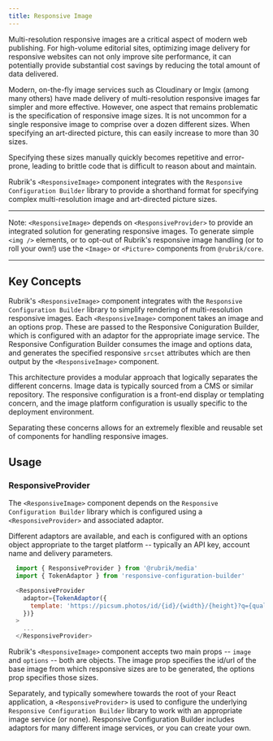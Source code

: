 ```yaml
---
title: Responsive Image
---
```





<lede>
</lede>

Multi-resolution responsive images are a critical aspect of modern web publishing. For high-volume editorial sites, optimizing image delivery for responsive websites can not only improve site performance, it can potentially provide substantial cost savings by reducing the total amount of data delivered.

Modern, on-the-fly image services such as Cloudinary or Imgix (among many others) have made delivery of multi-resolution responsive images far simpler and more effective. However, one aspect that remains problematic is the specification of responsive image sizes. It is not uncommon for a single responsive image to comprise over a dozen different sizes. When specifying an art-directed picture, this can easily increase to more than 30 sizes. 

Specifying these sizes manually quickly becomes repetitive and error-prone, leading to brittle code that is difficult to reason about and maintain. 

Rubrik's `<ResponsiveImage>` component integrates with the `Responsive Configuration Builder` library to provide a shorthand format for specifying complex multi-resolution image and art-directed picture sizes.

---

Note: `<ResponsiveImage>` depends on `<ResponsiveProvider>` to provide an integrated solution for generating responsive images. To generate simple `<img />` elements, or to opt-out of Rubrik's responsive image handling (or to roll your own!) use the `<Image>` or `<Picture>` components from `@rubrik/core`.

---

## Key Concepts

Rubrik's `<ResponsiveImage>` component integrates with the `Responsive Configuration Builder` library to simplify rendering of multi-resolution responsive images. Each `<ResponsiveImage>` component takes an image and an options prop. These are passed to the Responsive Coniguration Builder, which is configured with an adaptor for the appropriate image service. The Responsive Configuration Builder consumes the image and options data, and generates the specified responsive `srcset` attributes which are then output by the `<ResponsiveImage>` component. 

This architecture provides a modular approach that logically separates the different concerns. Image data is typically sourced from a CMS or similar repository. The responsive configuration is a front-end display or templating concern, and the image platform configuration is usually specific to the deployment environment. 

Separating these concerns allows for an extremely flexible and reusable set of components for handling responsive images.


## Usage

### ResponsiveProvider

The `<ResponsiveImage>` component depends on the `Responsive Configuration Builder` library which is configured using a `<ResponsiveProvider>` and associated adaptor.

Different adaptors are available, and each is configured with an options object appropriate to the target platform -- typically an API key, account name and delivery parameters.

```javascript
  import { ResponsiveProvider } from '@rubrik/media'
  import { TokenAdaptor } from 'responsive-configuration-builder'

  <ResponsiveProvider
    adaptor={TokenAdaptor({
      template: 'https://picsum.photos/id/{id}/{width}/{height}?q={quality}&crop={crop}',
    })}
  >
    ...
  </ResponsiveProvider>
```




Rubrik's `<ResponsiveImage>` component accepts two main props -- `image` and `options` -- both are objects.
The image prop specifies the id/url of the base image from which responsive sizes are to be generated, the options prop specifies those sizes.

Separately, and typically somewhere towards the root of your React application, a `<ResponsiveProvider>` is used to configure the underlying `Responsive Configuration Builder` library to work with an appropriate image service (or none). Responsive Configuration Builder includes adaptors for many different image services, or you can create your own.

